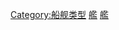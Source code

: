 {{Commons category|Naval ships}}
{{Catmore}}

[[Category:船舰类型|Category:船舰类型]]
[[Category:军事装备|艦]]
[[Category:海军装备|艦]]